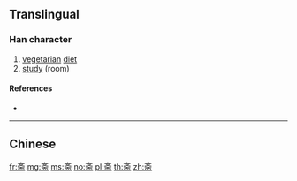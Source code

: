 {{character info/new}}
{{also|齋}}
==Translingual==
{{Han simplified forms|齋|斎|斋}}
===Han character===
{{Han char|rn=67|rad=文|as=06|sn=10|four=|canj=YKMBL|ids=⿱文而}}

# [[vegetarian]] [[diet]]
# [[study]] (room)

====References====
* {{Han ref|kx=0477.050|dkj=13460|dj=0835.020|hdz=32170.070|uh=658B|ud=25995}}

----

==Chinese==
{{zh-see|齋}}

[[fr:斋]]
[[mg:斋]]
[[ms:斋]]
[[no:斋]]
[[pl:斋]]
[[th:斋]]
[[zh:斋]]